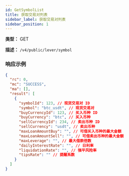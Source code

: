 ```yaml
---
id: GetSymbolList
title: 获取交易对列表
sidebar_label: 获取交易对列表
sidebar_position: 1
---
```


**类型：** GET

**描述：** `/v4/public/lever/symbol`

### 响应示例

```json title="Response"
{
  "rc": 0,
  "mc": "SUCCESS",
  "ma": [],
  "result": [
    {
      "symbolId": 123, // 现货交易对 ID
      "symbol": "btc_usdt", // 现货交易对
      "buyCurrencyId": 123, // 买入币种 ID
      "buyCurrency": "btc", // 买入币种
      "sellCurrencyId": 234, // 卖出币种 ID
      "sellCurrency": "usdt", // 卖出币种
      "maxLoanAmountBuy": "", // 可借买入币种的最大金额
      "maxLoanAmountSell": "", // 可借卖出币种的最大金额
      "maxLeverage": "", // 最大借款倍数
      "dailyInterestRate": "", // 日利率
      "liquidationRate": "", // 强平风险率
      "tipsRate": "" // 提醒系数
    }
  ]
}
```